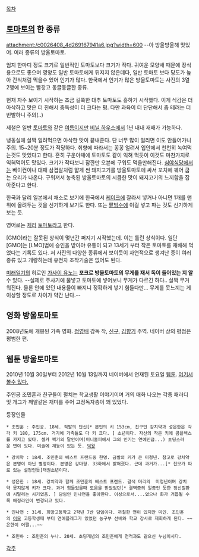 [[목차]]

== [[토마토]]의 한 종류 == 
attachment:/c0026408_4d269167941a6.jpg?width=600
--아 방울방울해 맛있어.
여러 종류의 방울토마토. 

엄지 한마디 정도 크기로 일반적인 토마토보다 크기가 작다. 귀여운 모양새 때문에 장식용으로도 좋으며 영양도 일반 토마토에게 뒤지지 않은데다, 일반 토마토 보다 당도가 높아 간식처럼 먹을수 있어 인기가 많다. 한국에서 인기가 많은 방울토마토는 사진의 3열 2행에 보이는 빨갛고 동글동글한 종류. 

현재 자주 보이기 시작하는 조금 길쭉한 대추 토마토도 흥하기 시작했다. 이게 식감은 더 아삭하고 맛은 더 진해서 중독성이 더 크다는 평. 다만 과육이 더 단단해서 즙 테러는 더 빈발하니 주의(..)

제철은 일반 [[토마토]]와 같은 [[여름]]이지만 [[비닐 하우스]]에서 1년 내내 재배가 가능하다.

냉동실에 살짝 얼려먹으면 아삭한 맛이 끝내준다. 단 너무 많이 얼리면 이도 안들어가니 주의. 15~20분 정도가 적당하다. 취향에 따라서는 꽁꽁 얼려서 입안에서 천천히 녹여먹는것도 맛있다고 한다. 흔히 구운야채에 토마토도 같이 익혀 먹듯이 이것도 마찬가지로 익혀먹어도 맛있다. 크기가 작다보니 잠깐만 오븐에 구워도 먹을만해진다. [[심야식당]]에서는 베이컨이나 대패 삼겹살처럼 얇게 썬 돼지고기를 방울토마토에 싸서 꼬치에 꿰어 굽는 요리가 나온다. 구워져서 농축된 방울토마토의 시큼한 맛이 돼지고기의 느끼함을 잡아준다고 한다.

한국과 달리 일본에서 채소로 보기에 한국에서 [[케이크]]에 잘라서 넣거나 아니면 1개를 맨 위에 올려두는 것을 신기하게 보기도 한다. 또는 [[팥빙수]]에 이걸 넣고 파는 것도 신기하게 보는 듯.

영어로는 [[체리]] [[토마토]]라고 한다.

[GMO]라는 잘못된 상식이 몇년간 퍼지기 시작했는데. 이는 틀린 상식이다. 일단 [GMO]는 [LMO]법에 승인을 받아야 유통이 되고 13세기 부터 작은 토마토를 재배해 먹었다는 기록도 있다. 저 사진의 다양한 종류에서 보이듯이 자연적으로 생겨난 종이 여러종류 있고 개량하는데 유전자 조작기술은 없어도 된다.

[[미래일기]]의 히로인 [[가사이 유노]]는 '''포크로 방울토마토의 무게를 재서 독이 들어있는 지 알''' 수 있다. --실제로 주사기에 물넣고 토마토에 넣어보니 무게가 다르긴 하다.. 살짝 무거워진다. 물론 안에 있던 내용물이 빠지니 정확하게 넣기 힘들다만... 무게를 못느끼는 게 이상할 정도로 차이가 약간 난다.--

== 영화 방울토마토 ==
2008년도에 개봉된 가족 영화. [[정영배]] 감독 작, [[신구]], [[김향기]] 주역. 네이버 상의 평점은 평범한 편.

== 웹툰 방울토마토 ==
2010년 10월 30일부터 2012년 10월 13일까지 네이버에서 연재된 토요일 [[웹툰]]. [http://comic.naver.com/webtoon/list.nhn?titleId=251575&weekday=sat 여기서 볼수 있다.]

주인공 조민훈과 친구들이 펼치는 학교생활 이야기이며 거의 매화 나오는 각종 패러디 및 개그가 깨알같은 재미를 주어 고정독자층이 꽤 있었다. 

등장인물
 * 조민훈 : 주인공. 18세. 적발의 단신[* 본인의 키 153cm, 친구인 강치약과 성은한은 각각 키 180, 175cm. 거기에 가족들도 다 키 크다. ] 소년이다. 자신의 작은 키에 콤플렉스를 가지고 있다. 셀카 찍기의 달인이며(미니홈피에서 그의 인기는 연예인급...) 초딩스러운 면이 있다. 미술에 재능이 있는 듯. [[덕왕]]

 * 강치약 : 18세. 조민훈의 베스트 프랜드중 한명. 금발의 키가 큰 미청년. 참고로 강치약은 본명이 아닌 별명이다. 본명은 강마형. 33화에서 밝혀졌다. 근데 과거가...[* 친모가 따로 있는 설정인듯]태권소년이다.

 * 성은한 : 18세. 강치약과 함께 조민훈의 베스트 프랜드. 갈색 머리의  미청년이며 강치약 못지않게 키가 크다. 과거 힘들었을때 도움을 받았었던[* 결벽증의 일종인 듯한 정신질환에 시달리는 시기였음. ] 담임인 민나연을 좋아한다. 이성으로서....였으나 화가 거듭될 수록 애정라인이 변경되고 있다.

 * 민나연 : 31세. 희망고등학교 2학년 7반 담임이다. 까칠한 면이 있지만 미인. 조민훈의 [[이모]] 고등학생때 부터 연애플래그가 있었던 농구부 선배와 학교 강사로 재회하게 된다. ~~은한이 어쩔...~~

 * 조민하 : 조민훈의 누나. 20세. 초딩개념의 조민훈에게 천적과도 같으신 누님이시다. 


[[각주]]
